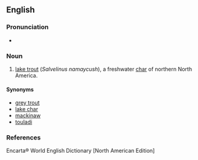 ==English==

===Pronunciation===
*{{IPA|/toʊg/}}

===Noun===
{{en-noun|togue}}

#{{fish}} [[w:lake trout|lake trout]] (''Salvelinus namaycush''), a freshwater [[char]] of northern North America. 

====Synonyms====
*[[grey trout]]
*[[lake char]]
*[[mackinaw]]
*[[touladi]]

===References===
Encarta® World English Dictionary [North American Edition]